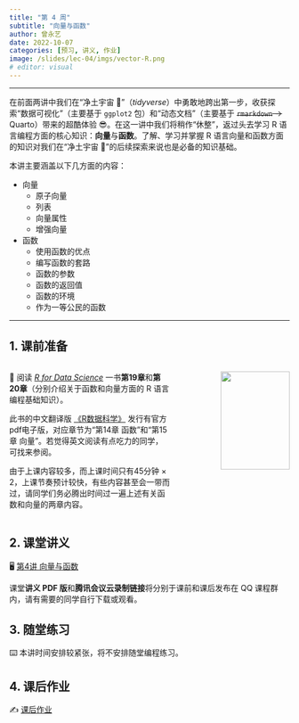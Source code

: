 ```yaml
---
title: "第 4 周"
subtitle: "向量与函数"
author: 曾永艺
date: 2022-10-07
categories: [预习, 讲义, 作业]
image: /slides/lec-04/imgs/vector-R.png
# editor: visual
---
```


<hr>

在前面两讲中我们在“净土宇宙 🌌”（_tidyverse_）中勇敢地跨出第一步，收获探索“数据可视化”（主要基于 `ggplot2` 包）和“动态文档”（主要基于 ~~`rmarkdown` ->~~ Quarto）带来的超酷体验 😎。在这一讲中我们将稍作“休整”，返过头去学习 R 语言编程方面的核心知识：**向量**与**函数**。了解、学习并掌握 R 语言向量和函数方面的知识对我们在“净土宇宙 🌌”的后续探索来说也是必备的知识基础。

本讲主要涵盖以下几方面的内容：

* 向量
  - 原子向量
  - 列表
  - 向量属性
  - 增强向量

* 函数
  - 使用函数的优点
  - 编写函数的套路
  - 函数的参数
  - 函数的返回值
  - 函数的环境
  - 作为一等公民的函数

<hr>

## 1. 课前准备

:::::{.columns}

::::{.column width="60%"}

📖 阅读 [*R for Data Science*](https://r4ds.had.co.nz/) 一书**第19章**和**第20章**（分别介绍关于函数和向量方面的 R 语言编程基础知识）。

:::{.callout-tip appearance="simple"}
此书的中文翻译版 [《R数据科学》](https://www.ituring.com.cn/book/2113) 发行有官方pdf电子版，对应章节为“第14章 函数”和“第15章 向量”。若觉得英文阅读有点吃力的同学，可找来参阅。
:::

:::{.callout-warning appearance="simple"}
由于上课内容较多，而上课时间只有45分钟 × 2，上课节奏预计较快，有些内容甚至会一带而过，请同学们务必腾出时间过一遍上述有关函数和向量的两章内容。
:::

::::

::::{.column width="40%"}
:::{style="text-align:right"}
<img src="https://d33wubrfki0l68.cloudfront.net/b88ef926a004b0fce72b2526b0b5c4413666a4cb/24a30/cover.png" class="cover" width="80%"/>
:::
::::

:::::

## 2. 课堂讲义

🖥️
[第4讲 向量与函数](/slides/lec-04/L04_Vectors_Functions.html)

:::{.callout-note appearance="simple"}
课堂**讲义 PDF 版**和**腾讯会议云录制链接**将分别于课前和课后发布在 QQ 课程群内，请有需要的同学自行下载或观看。
:::

## 3. 随堂练习

⌨️ 本讲时间安排较紧张，将不安排随堂编程练习。

## 4. 课后作业

✍️ [课后作业](/hw/hw-04.qmd)

<br>

<!-- ::: {style="font-size:0.875em; text-align:right"} -->
<!-- 回到 [课程安排](../schedule.qmd) ⏎ -->
<!-- ::: -->
